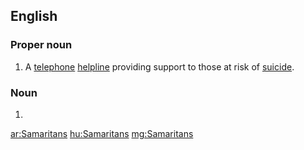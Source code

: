 ==English==

===Proper noun===
{{en-proper noun}}

# {{context|UK|lang=en}} A [[telephone]] [[helpline]] providing support to those at risk of [[suicide]].

===Noun===
{{head|en|plural}}

# {{plural of|Samaritan|lang=en|nocat=1}}

[[ar:Samaritans]]
[[hu:Samaritans]]
[[mg:Samaritans]]